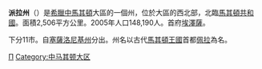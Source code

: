 {{Infobox Pref GR
|name = 派拉
|name_local = Νομός Πέλλας
|flag_periph = Flag of Greek Macedonia.svg
|image_map = GreecePella.png
|periph = [[中馬其頓|中馬其頓]] 
|capital = [[埃澤薩|埃澤薩]]
|population = 148190 
|population_as_of = 2005年
|pop_rank = 第22位
|popdens_rank = 第21位
|area = 2506
|area_rank = 第26位
|postal_code = 58x xx
|area_code = 238x0
|licence = ΕΕ 
|provinces = 3
|municip = 11
|commun = 0
|ISO = GR-59
|website = [http://www.pella.gr/ www.pella.gr]
|munic_map = Pella municipalities numbered.svg
}}
'''派拉州'''（{{lang-el|Νομός Πέλλας}}）是[[希臘|希臘]][[中馬其頓|中馬其頓]]大區的一個州，位於大區的西北部，北臨[[馬其頓共和國|馬其頓共和國]]。面積2,506平方公里。2005年人口148,190人。首府[[埃澤薩|埃澤薩]]。

下分11市。自[[塞薩洛尼基州|塞薩洛尼基州]]分出。州名以古代[[馬其頓王國|馬其頓王國]]首都[[佩拉|佩拉]]為名。

[[Category:希臘州份|Π]]
[[Category:中马其顿大区|Category:中马其顿大区]]